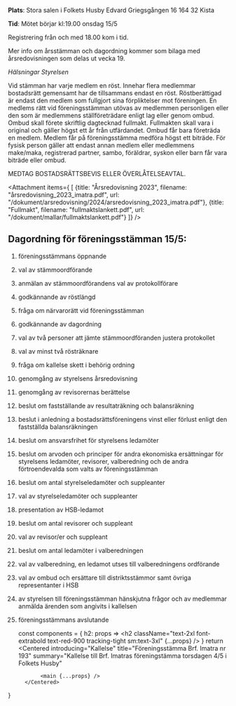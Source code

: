 
__Plats__: Stora salen i Folkets Husby Edvard Griegsgången 16
164 32 Kista

__Tid__: Mötet börjar kl:19.00 onsdag 15/5

Registrering från och med 18.00 kom i tid.

Mer info om årsstämman och dagordning kommer som bilaga med årsredovisningen som delas ut vecka 19.

_Hälsningar Styrelsen_



Vid stämman har varje medlem en röst.
Innehar flera medlemmar bostadsrätt gemensamt har de tillsammans endast en röst.
Röstberättigad är endast den medlem som fullgjort sina förpliktelser mot föreningen.
En medlems rätt vid föreningsstämman utövas av medlemmen personligen eller den som är medlemmens ställföreträdare enligt lag eller genom ombud.
Ombud skall förete skriftlig dagtecknad fullmakt.
Fullmakten skall vara i original och gäller högst ett år från utfärdandet.
Ombud får bara företräda en medlem. Medlem får på föreningsstämma medföra högst ett biträde.
För fysisk person gäller att endast annan medlem eller medlemmens make/maka, registrerad partner, sambo, föräldrar, syskon eller barn får vara biträde eller ombud.

MEDTAG BOSTADSRÄTTSBEVIS ELLER ÖVERLÅTELSEAVTAL.

<Attachment items={
    [
        {title: "Årsredovisning 2023", filename: "årsredovisning_2023_imatra.pdf", url: "/dokument/arsredovisning/2024/arsredovisning_2023_imatra.pdf"},
        {title: "Fullmakt", filename: "fullmaktslankett.pdf", url: "/dokument/mallar/fullmaktslankett.pdf"}
    ]} />


## Dagordning för föreningsstämman 15/5:
1. föreningsstämmans öppnande
2. val av stämmoordförande
3. anmälan av stämmoordförandens val av protokollförare
4. godkännande av röstlängd
5. fråga om närvarorätt vid föreningsstämman
6. godkännande av dagordning
7. val av två personer att jämte stämmoordföranden justera protokollet
8. val av minst två rösträknare
9. fråga om kallelse skett i behörig ordning
10. genomgång av styrelsens årsredovisning
11. genomgång av revisorernas berättelse
12. beslut om fastställande av resultaträkning och balansräkning
13. beslut i anledning a bostadsrättsföreningens vinst eller förlust enligt den fastställda balansräkningen
14. beslut om ansvarsfrihet för styrelsens ledamöter
15. beslut om arvoden och principer för andra ekonomiska ersättningar för styrelsens ledamöter, revisorer, valberedning och de andra förtroendevalda som valts av föreningsstämman
16. beslut om antal styrelseledamöter och suppleanter
17. val av styrelseledamöter och suppleanter
18. presentation av HSB-ledamot
19. beslut om antal revisorer och suppleant
20. val av revisor/er och suppleant
21. beslut om antal ledamöter i valberedningen
22. val av valberedning, en ledamot utses till valberedningens ordförande
23. val av ombud och ersättare till distriktsstämmor samt övriga representanter i HSB
24. av styrelsen till föreningsstämman hänskjutna frågor och av medlemmar anmälda ärenden som angivits i kallelsen
25. föreningsstämmans avslutande


    const components = {
  h2: props => <h2 className="text-2xl font-extrabold text-red-900 tracking-tight sm:text-3xl" {...props} />
    }
    return <MDXProvider components={components} >
              <Body>
          <Centered
        introducing="Kallelse"
        title="Föreningsstämma Brf. Imatra nr 193"
        summary="Kallelse till Brf. Imatras föreningstämma torsdagen 4/5 i Folkets Husby"
      >
               <main {...props} />
          </Centered>
      </Body>
    </MDXProvider>
}